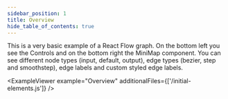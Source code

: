 ```yaml
---
sidebar_position: 1
title: Overview
hide_table_of_contents: true
---
```



This is a very basic example of a React Flow graph. On the bottom left you see the Controls and on the bottom right the MiniMap component. You can see different node types (input, default, output), edge types (bezier, step and smoothstep), edge labels and custom styled edge labels.

<ExampleViewer example="Overview" additionalFiles={['/initial-elements.js']} />
